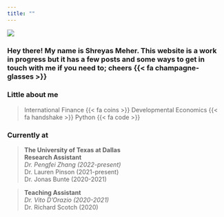 ```yaml
---
title: ""
---
```


::: {#img-me .center}
![](headshot.jpg)
:::

::: center-text
### Hey there! My name is Shreyas Meher. This website is a work in progress but it has a few posts and some ways to get in touch with me if you need to; cheers {{< fa champagne-glasses >}}
:::

### Little about me

> International Finance {{< fa coins >}} Developmental Economics {{< fa handshake >}} Python {{< fa code >}}

### Currently at

> **The University of Texas at Dallas** <br> **Research Assistant** <br> *Dr. Pengfei Zhang (2022-present)* <br> Dr. Lauren Pinson (2021-present) <br> Dr. Jonas Bunte (2020-2021)

> **Teaching Assistant** <br> *Dr. Vito D'Orazio (2020-2021)* <br> Dr. Richard Scotch (2020)
